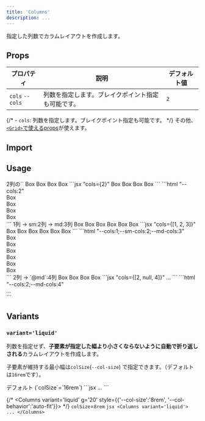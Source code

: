 ```yaml
---
title: 'Columns'
description: ...
---
```


指定した列数でカラムレイアウトを作成します。


## Props

| プロパティ | 説明 | デフォルト値 |
|---|---|---|
| `cols` <PropBadge type="cssvar">`--cols`</PropBadge> | 列数を指定します。ブレイクポイント指定も可能です。 | `2` |

{/* - `cols`: 列数を指定します。ブレイクポイント指定も可能です。 */}
その他、[`<Grid>`で使えるprops](/components/grid#props)が使えます。


## Import

<ImportPackage component='Columns' />


## Usage

<Preview>
	<PreviewTitle>
		2列の`<Columns>`
	</PreviewTitle>
	<PreviewArea resize p='20'>
		<Columns cols={2} g='20'>
			<Box bgc='base-2' p='30'>Box</Box>
			<Box bgc='base-2' p='30'>Box</Box>
			<Box bgc='base-2' p='30'>Box</Box>
			<Box bgc='base-2' p='30'>Box</Box>
		</Columns>
	</PreviewArea>
	<PreviewCode slot='tab' label='JSX'>
		```jsx "cols={2}"
		<Columns cols={2} g='20'>
			<Box bgc='base-2' p='30'>Box</Box>
			<Box bgc='base-2' p='30'>Box</Box>
			<Box bgc='base-2' p='30'>Box</Box>
			<Box bgc='base-2' p='30'>Box</Box>
		</Columns>
		```
	</PreviewCode>
	<PreviewCode slot='tab' label='HTML'>
		```html "--cols:2"
		<div class="l--columns -g:20" style="--cols:2">
			<div class="l--box -bgc:base-2 -p:30">Box</div>
			<div class="l--box -bgc:base-2 -p:30">Box</div>
			<div class="l--box -bgc:base-2 -p:30">Box</div>
			<div class="l--box -bgc:base-2 -p:30">Box</div>
		</div>
		```
	</PreviewCode>
</Preview>


<Preview>
	<PreviewTitle>
		1列 → sm:2列 → md:3列
	</PreviewTitle>
	<PreviewArea resize p='20'>
		<Columns cols={[1, 2, 3]} g='20'>
			<Box bgc='base-2' p='30'>Box</Box>
			<Box bgc='base-2' p='30'>Box</Box>
			<Box bgc='base-2' p='30'>Box</Box>
			<Box bgc='base-2' p='30'>Box</Box>
			<Box bgc='base-2' p='30'>Box</Box>
			<Box bgc='base-2' p='30'>Box</Box>
		</Columns>
	</PreviewArea>
	<PreviewCode slot='tab' label='JSX'>
		```jsx "cols={[1, 2, 3]}"
		<Columns cols={[1, 2, 3]} g='20'>
			<Box bgc='base-2' p='30'>Box</Box>
			<Box bgc='base-2' p='30'>Box</Box>
			<Box bgc='base-2' p='30'>Box</Box>
			<Box bgc='base-2' p='30'>Box</Box>
			<Box bgc='base-2' p='30'>Box</Box>
			<Box bgc='base-2' p='30'>Box</Box>
		</Columns>
		```
	</PreviewCode>
	<PreviewCode slot='tab' label='HTML'>
		```html "--cols:1;--sm-cols:2;--md-cols:3"
		<div class="l--columns -g:20" style="--cols:1;--sm-cols:2;--md-cols:3">
			<div class="l--box -bgc:base-2 -p:30">Box</div>
			<div class="l--box -bgc:base-2 -p:30">Box</div>
			<div class="l--box -bgc:base-2 -p:30">Box</div>
			<div class="l--box -bgc:base-2 -p:30">Box</div>
			<div class="l--box -bgc:base-2 -p:30">Box</div>
			<div class="l--box -bgc:base-2 -p:30">Box</div>
		</div>
		```
	</PreviewCode>
</Preview>


<Preview>
	<PreviewTitle>2列 → `@md`:4列</PreviewTitle>
	<PreviewArea resize p='20'>
		<Columns cols={[2, null, 4]} g='20'>
			<Box bgc='base-2' p='30'>Box</Box>
			<Box bgc='base-2' p='30'>Box</Box>
			<Box bgc='base-2' p='30'>Box</Box>
			<Box bgc='base-2' p='30'>Box</Box>
		</Columns>
	</PreviewArea>

<PreviewCode slot='tab' label='JSX'>
```jsx "cols={[2, null, 4]}"
<Columns cols={[2, null, 4]} g='20'>
	...
</Columns>
```
</PreviewCode>
<PreviewCode slot='tab' label='HTML'>
```html "--cols:2;--md-cols:4"
<div class="l--columns -g:20" style="--cols:2;--md-cols:4">
	...
</div>
```
</PreviewCode>
</Preview>



## Variants

### `variant='liquid'`

列数を指定せず、**子要素が指定した幅より小さくならないように自動で折り返しされる**カラムレイアウトを作成します。


子要素が維持する最小幅は`colSize`(`--col-size`) で指定できます。（デフォルトは`16rem`です）。

<Preview>
	<PreviewTitle>
		デフォルト (`colSize`=`16rem`)
	</PreviewTitle>
	<PreviewArea resize p={20}>
		<Columns variant='liquid' className="has--itemGuide">
			<Dummy />
			<Dummy />
			<Dummy />
			<Dummy />
			<Dummy />
			<Dummy />
			<Dummy />
			<Dummy />
		</Columns>
	</PreviewArea>
	<PreviewCode>
		```jsx
		<Columns variant='liquid'>
			...
		</Columns>
		```
	</PreviewCode>
</Preview>

{/* <Columns variant='liquid' g='20' style={{'--col-size':'8rem', '--col-behavior':'auto-fit'}}> */}
<Preview>
	<PreviewTitle>
		`colSize`=`8rem`
	</PreviewTitle>
	<PreviewArea resize p={20}>
		<Columns variant='liquid' g='20' colSize='8rem'>
			<Dummy bgc='base-2' />
			<Dummy bgc='base-2' />
			<Dummy bgc='base-2' />
			<Dummy bgc='base-2' />
		</Columns>
	</PreviewArea>
	<PreviewCode>
		```jsx
		<Columns variant='liquid'>
			...
		</Columns>
		```
	</PreviewCode>
</Preview>

